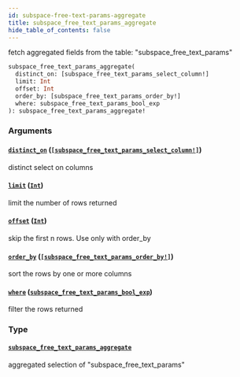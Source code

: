 ```yaml
---
id: subspace-free-text-params-aggregate
title: subspace_free_text_params_aggregate
hide_table_of_contents: false
---
```


fetch aggregated fields from the table: "subspace_free_text_params"

```graphql
subspace_free_text_params_aggregate(
  distinct_on: [subspace_free_text_params_select_column!]
  limit: Int
  offset: Int
  order_by: [subspace_free_text_params_order_by!]
  where: subspace_free_text_params_bool_exp
): subspace_free_text_params_aggregate!
```

### Arguments

#### [`distinct_on`](#) ([`[subspace_free_text_params_select_column!]`](../enums/subspace-free-text-params-select-column))

distinct select on columns

#### [`limit`](#) ([`Int`](../scalars/int))

limit the number of rows returned

#### [`offset`](#) ([`Int`](../scalars/int))

skip the first n rows. Use only with order_by

#### [`order_by`](#) ([`[subspace_free_text_params_order_by!]`](../inputs/subspace-free-text-params-order-by))

sort the rows by one or more columns

#### [`where`](#) ([`subspace_free_text_params_bool_exp`](../inputs/subspace-free-text-params-bool-exp))

filter the rows returned

### Type

#### [`subspace_free_text_params_aggregate`](../objects/subspace-free-text-params-aggregate)

aggregated selection of "subspace_free_text_params"
